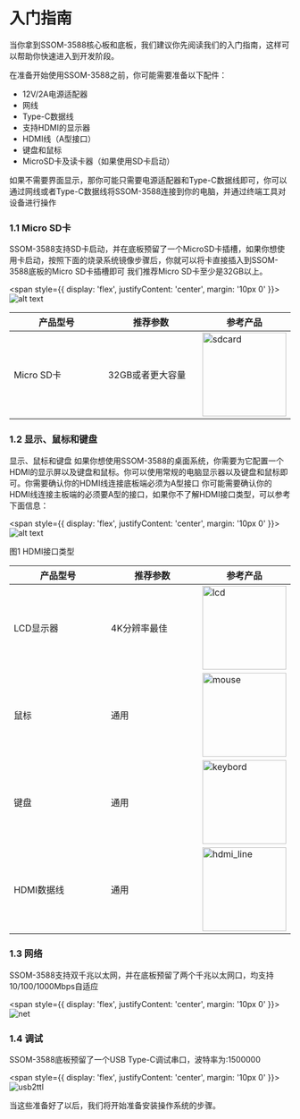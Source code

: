 # 入门指南

当你拿到SSOM-3588核心板和底板，我们建议你先阅读我们的入门指南，这样可以帮助你快速进入到开发阶段。

在准备开始使用SSOM-3588之前，你可能需要准备以下配件：

- 12V/2A电源适配器
- 网线
- Type-C数据线
- 支持HDMI的显示器
- HDMI线（A型接口）
- 键盘和鼠标
- MicroSD卡及读卡器（如果使用SD卡启动）

如果不需要界面显示，那你可能只需要电源适配器和Type-C数据线即可，你可以通过网线或者Type-C数据线将SSOM-3588连接到你的电脑，并通过终端工具对设备进行操作

### 1.1 Micro SD卡

SSOM-3588支持SD卡启动，并在底板预留了一个MicroSD卡插槽，如果你想使用卡启动，按照下面的烧录系统镜像步骤后，你就可以将卡直接插入到SSOM-3588底板的Micro SD卡插槽即可 
我们推荐Micro SD卡至少是32GB以上。

<span style={{ 
  display: 'flex', 
  justifyContent: 'center',
  margin: '10px 0'
}}>
![alt text](/img/3588/getting-started/mircsd.png)
</span>


| 产品型号<img width="150"/> | 推荐参数<img width="150"/> | 参考产品 |
|----------|----------|----------|
| Micro SD卡 | 32GB或者更大容量 | <img src="/img/k1/getting-started/preparation/sdcard.png" alt="sdcard" width="150" />  |

### 1.2 显示、鼠标和键盘
显示、鼠标和键盘
如果你想使用SSOM-3588的桌面系统，你需要为它配置一个HDMI的显示屏以及键盘和鼠标。你可以使用常规的电脑显示器以及键盘和鼠标即可。你需要确认你的HDMI线连接底板端必须为A型接口
你可能需要确认你的HDMI线连接主板端的必须要A型的接口，如果你不了解HDMI接口类型，可以参考下面信息：

<span style={{ 
  display: 'flex', 
  justifyContent: 'center',
  margin: '10px 0'
}}>
![alt text](/img/k1/getting-started/preparation/hdmi_type.png)
</span>

<div style={{textAlign: 'center'}}>图1 HDMI接口类型</div>

| 产品型号 <img width="150"/>| 推荐参数<img width="150"/> | 参考产品 |
|----------|----------|----------|
| LCD显示器 | 4K分辨率最佳 | <img src="/img/k1/getting-started/preparation/lcd.png" alt="lcd" width="150" /> |
| 鼠标 | 通用 | <img src="/img/k1/getting-started/preparation/mouse.png" alt="mouse" width="150" /> |
| 键盘 | 通用 | <img src="/img/k1/getting-started/preparation/keybord.png" alt="keybord" width="150" /> |
| HDMI数据线 | 通用 | <img src="/img/k1/getting-started/preparation/hdmi_line.png" alt="hdmi_line" width="150" /> |

### 1.3 网络

SSOM-3588支持双千兆以太网，并在底板预留了两个千兆以太网口，均支持10/100/1000Mbps自适应

<span style={{ 
  display: 'flex', 
  justifyContent: 'center',
  margin: '10px 0'
}}>
![net](/img/3588/getting-started/net.png)
</span>

### 1.4 调试

SSOM-3588底板预留了一个USB Type-C调试串口，波特率为:1500000


<span style={{ 
  display: 'flex', 
  justifyContent: 'center',
  margin: '10px 0'
}}>
![usb2ttl](/img/3588/getting-started/debug.png)
</span>

当这些准备好了以后，我们将开始准备安装操作系统的步骤。



